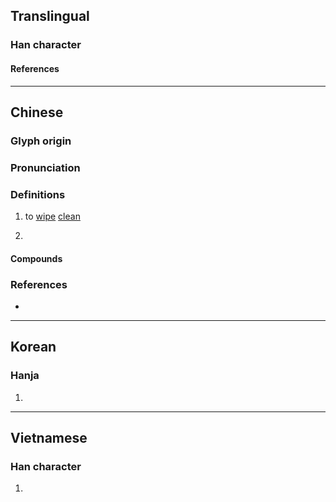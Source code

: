 {{character info}}
==Translingual==

===Han character===
{{Han char|rn=64|rad=手|as=04|sn=7|four=50041|canj=QYK|ids=⿰扌文}}

====References====
{{Han ref|kx=0420.150|dkj=11868|dj=0767.160|hdz=31843.030|uh=6286}}

----

==Chinese==
{{zh-forms}}

===Glyph origin===
{{Han etym}}

===Pronunciation===
{{zh-pron
|m=抆
|c=man5
|mc=y
|oc=y
|cat=
}}

===Definitions===
{{zh-hanzi}}

# to [[wipe]] [[clean]]
# {{lb|zh|Cantonese}} {{rfdef|zh}}

====Compounds====
{{zh-der|抆拭|抆淚}}

===References===
* {{R:twedu|B01254}}

----

==Korean==

===Hanja===
{{ko-hanja|문}}

# {{rfdef|ko|sort=手04}}

----

==Vietnamese==

===Han character===
{{vi-readings|rs=手04|reading=[[vặn]], [[vấn]], [[vẫn]]}}

# {{rfdef|vi|sort=手04}}

{{cln|vi|Han tu}}